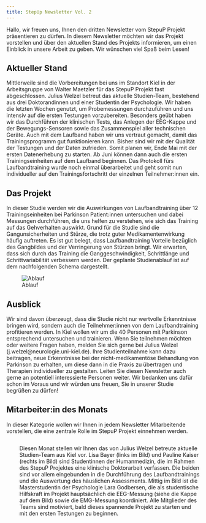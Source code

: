 ```yaml
---
title: StepUp Newsletter Vol. 2
---
```



Hallo, wir freuen uns, Ihnen den dritten Newsletter vom StepuP Projekt präsentieren zu dürfen. In diesem Newsletter möchten wir das Projekt vorstellen und über den aktuellen Stand des Projekts informieren, um einen Einblick in unsere Arbeit zu geben. Wir wünschen viel Spaß beim Lesen!

## Aktueller Stand
Mittlerweile sind die Vorbereitungen bei uns im Standort Kiel in der Arbeitsgruppe von Walter Maetzler für das StepuP Projekt fast abgeschlossen. Julius Welzel betreut das aktuelle Studien-Team, bestehend aus drei Doktorandinnen und einer Studentin der Psychologie. Wir haben die letzten Wochen genutzt, um Probemessungen durchzuführen und uns intensiv auf die ersten Testungen vorzubereiten. Besonders geübt haben wir das Durchführen der klinischen Tests, das Anlegen der EEG-Kappe und der Bewegungs-Sensoren sowie das Zusammenspiel aller technischen Geräte. Auch mit dem Laufband haben wir uns vertraut gemacht, damit das Trainingsprogramm gut funktionieren kann. Bisher sind wir mit der Qualität der Testungen und der Daten zufrieden. Somit planen wir, Ende Mai mit der ersten Datenerhebung zu starten. Ab Juni können dann auch die ersten Trainingseinheiten auf dem Laufband beginnen. Das Protokoll fürs Laufbandtraining wurde noch einmal überarbeitet und geht somit nun individueller auf den Trainingsfortschritt der einzelnen Teilnehmer:innen ein.

## Das Projekt
In dieser Studie werden wir die Auswirkungen von Laufbandtraining über 12 Trainingseinheiten bei Parkinson Patient:innen untersuchen und dabei Messungen durchführen, die uns helfen zu verstehen, wie sich das Training auf das Gehverhalten auswirkt. Grund für die Studie sind die Gangunsicherheiten und Stürze, die trotz guter Medikamentenwirkung häufig auftreten. Es ist gut belegt, dass Laufbandtraining Vorteile bezüglich des Gangbildes und der Verringerung von Stürzen bringt. Wir erwarten, dass sich durch das Training die Ganggeschwindigkeit, Schrittlänge und Schrittvariabilität verbessern werden. Der geplante Studienablauf ist auf dem nachfolgenden Schema dargestellt.

![Ablauf](pics/ablauf_2.png)

## Ausblick
Wir sind davon überzeugt, dass die Studie nicht nur wertvolle Erkenntnisse bringen wird, sondern auch die Teilnehmer:innen von dem Laufbandtraining profitieren werden. In Kiel wollen wir um die 40 Personen mit Parkinson entsprechend untersuchen und trainieren. Wenn Sie teilnehmen möchten oder weitere Fragen haben, melden Sie sich gerne bei Julius Welzel (j.welzel@neurologie.uni-kiel.de). Ihre Studienteilnahme kann dazu beitragen, neue Erkenntnisse bei der nicht-medikamentöse Behandlung von Parkinson zu erhalten, um diese dann in die Praxis zu übertragen und Therapien individueller zu gestalten. Leiten Sie diesen Newsletter auch gerne an potentiell interessierte Personen weiter. Wir bedanken uns dafür schon im Voraus und wir würden uns freuen, Sie in unserer Studie begrüßen zu dürfen!

## Mitarbeiter:in des Monats
In dieser Kategorie wollen wir Ihnen in jedem Newsletter Mitarbeitende vorstellen, die eine zentrale Rolle im StepuP Projekt einnehmen werden. 

::: columns
:::: column
![Team](pics/team.jpg.jpg){fig-align="center" width="70%"}
:::

:::: column
Diesen Monat stellen wir Ihnen das von Julius Welzel betreute aktuelle Studien-Team aus Kiel vor. Lisa Bayer (links im Bild) und Pauline Kaiser (rechts im Bild) sind Studentinnen der Humanmedizin, die im Rahmen des StepuP Projektes eine klinische Doktorarbeit verfassen. Die beiden sind vor allem eingebunden in die Durchführung des Laufbandtrainings und die Auswertung des häuslichen Assessments. Mittig im Bild ist die Masterstudentin der Psychologie Lara Godbersen, die als studentische Hilfskraft im Projekt hauptsächlich die EEG-Messung (siehe die Kappe auf dem Bild) sowie die EMG-Messung koordiniert. Alle Mitglieder des Teams sind motiviert, bald dieses spannende Projekt zu starten und mit den ersten Testungen zu beginnen.
:::
:::